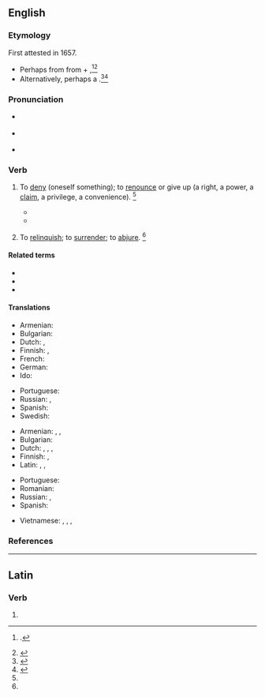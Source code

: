 ==English==
{{was wotd|2011|September|29}}

===Etymology===
{{root|en|ine-pro|h₁eǵ}}
First attested in 1657.
* Perhaps from {{bor|en|la|abnegō||to refuse, reject}} from {{m|la|ab||away from}} + {{m|la|negō||to deny}},<ref>{{R:OCD2|page=3}}.</ref><ref name=SOED>{{R:SOED5|page=6}}</ref>
* Alternatively, perhaps a {{back-form|en|abnegation|nocap=1}}.<ref>{{R:CDOE|page=3}}</ref><ref>{{R:MW3 1976|page=4}}</ref>

===Pronunciation===
* {{a|US}} {{IPA|en|/ˈæb.nɪ.ɡeɪt/|/ˈæb.ni.ɡeɪt/}}
* {{a|RP}} {{IPA|en|/ˈæb.nɪ.ɡeɪt/}}
* {{audio|en|En-us-abnegate.ogg|Audio (US)}}

===Verb===
{{en-verb}}

# {{lb|en|transitive}} To [[deny]] (oneself something); to [[renounce]] or give up (a right, a power, a [[claim]], a privilege, a convenience). {{defdate|First attested in the early 17<sup>th</sup> century.}}<ref name=SOED/>
#* {{quote-journal|en|date=December 10 1898|title=Asbell v. State|work=The Pacific Reporter|volume=55|page=339|passage=To compel a state, upon theories of doubtful statutory interpretation, to appear as defendant suitor in its own courts, and to litigate with private parties as to whether it had '''abnegated''' its sovereignty of exemption, would be intolerable.}}
#* {{quote-journal|en|date=1875 January|journal=Brownson's Quarterly Review|page=20|passage=All ancient and modern histories of nations '''abnegate''' God.}}
# {{lb|en|transitive}} To [[relinquish]]; to [[surrender]]; to [[abjure]]. {{defdate|First attested in the mid 18<sup>th</sup> century.}}<ref name=SOED/>

====Related terms====
* {{l|en|abnegation}}
* {{l|en|abnegator}}
* {{l|en|abnegatory}}

====Translations====
{{trans-top|to deny oneself something}}
* Armenian: {{t+|hy|հրաժարվել|sc=Armn}}
* Bulgarian: {{t|bg|[[отказвам]] (се от)|sc=Cyrl}}
* Dutch: {{t+|nl|ontzeggen}},
* Finnish: {{t+|fi|kieltää}}, {{t+|fi|luovuttaa}}
* French: {{t+|fr|abnéguer}}
* German: {{t+|de|entsagen}}
* Ido: {{t+|io|abnegar}}
{{trans-mid}}
* Portuguese: {{t+|pt|abnegar}}
* Russian: {{t+|ru|отка́зываться}}, {{t+|ru|отрека́ться}}
* Spanish: {{t+|es|abnegar}}
* Swedish: {{t+|sv|avsäga sig}}
{{trans-bottom}}

{{trans-top|to reject, to deny}}
* Armenian: {{t+|hy|ուրանալ|sc=Armn}}, {{t+|hy|մերժել|sc=Armn}}, {{t+|hy|ժխտել|sc=Armn}}
* Bulgarian: {{t+|bg|отхвърлям|sc=Cyrl}}
* Dutch: {{t+|nl|verwerpen}}, {{t+|nl|ontzeggen}}, {{t+|nl|verzaken}}, {{t+|nl|afzweren}}
* Finnish: {{t+|fi|torjua}}, {{t+|fi|kieltää}}
* Latin: {{t|la|abnegō}}, {{t|la|negō}}, {{t|la|dēnegō}}
{{trans-mid}}
* Portuguese: {{t+|pt|abnegar}}
* Romanian: {{t+|ro|abnega}}
* Russian: {{t+|ru|отрека́ться}}, {{t+|ru|отверга́ть}}
* Spanish: {{t+|es|rechazar}}
{{trans-bottom}}

{{checktrans-top}}
{{trans-mid}}
* Vietnamese: {{t+check|vi|nhịn}}, {{t+check|vi|bỏ}}, {{t+check|vi|từ bỏ}}, {{t-check|vi|từ chối không nhận}}
{{trans-bottom}}

===References===
<references/>

----

==Latin==

===Verb===
{{la-verb-form|abnegāte}}

# {{inflection of|la|abnegō||2|p|pres|actv|impr}}